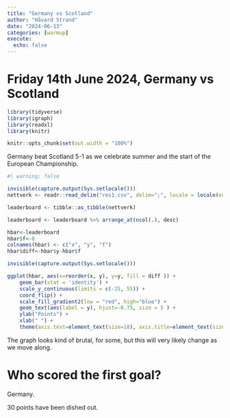 ```yaml
---
title: "Germany vs Scotland"
author: "Håvard Strand"
date: "2024-06-13"
categories: [warmup]
execute:
  echo: false
---
```


# Friday 14th June 2024, Germany vs Scotland

```r

library(tidyverse)
library(igraph)
library(readxl)
library(knitr)

knitr::opts_chunk$set(out.width = "100%")

```

Germany beat Scotland 5-1 as we celebrate summer and the start of the European Championship. 

```r
#| warning: false

invisible(capture.output(Sys.setlocale()))
nettverk <- readr::read_delim("res1.csv", delim=";", locale = locale(encoding = "Latin1"))

leaderboard <- tibble::as_tibble(nettverk)

leaderboard <- leaderboard %>% arrange_at(ncol(.), desc)

hbar<-leaderboard 
hbar$f<-0
colnames(hbar) <- c("x", "y", "f")
hbar$diff<-hbar$y-hbar$f

invisible(capture.output(Sys.setlocale()))

ggplot(hbar, aes(x=reorder(x, y), y=y, fill = diff )) + 
    geom_bar(stat = 'identity') + 
    scale_y_continuous(limits = c(-25, 55)) +
    coord_flip() + 
    scale_fill_gradient2(low = "red", high="blue") +
    geom_text(aes(label = y), hjust=-0.75, size = 5 ) + 
    ylab("Points") +
    xlab(" ") +
    theme(axis.text=element_text(size=18), axis.title=element_text(size=18,face="bold"))

```
The graph looks kind of brutal, for some, but this will very likely change as we move along.


# Who scored the first goal?

Germany.

30 points have been dished out. 




